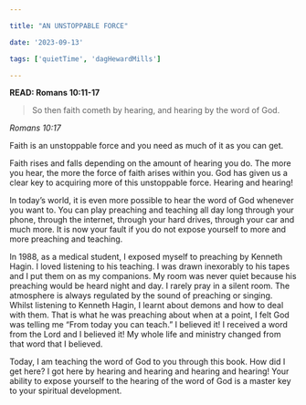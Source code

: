```yaml
---

title: "AN UNSTOPPABLE FORCE"

date: '2023-09-13'

tags: ['quietTime', 'dagHewardMills']

---
```


**READ: Romans 10:11-17**

>So then faith cometh by hearing, and hearing by the word of God.

*Romans 10:17*

Faith is an unstoppable force and you need as much of it as you can get.

Faith rises and falls depending on the amount of hearing you do. The more you hear, the more the force of faith arises within you. God has given us a clear key to acquiring more of this unstoppable force. Hearing and hearing!

In today’s world, it is even more possible to hear the word of God whenever you want to. You can play preaching and teaching all day long through your phone, through the internet, through your hard drives, through your car and much more. It is now your fault if you do not expose yourself to more and more preaching and teaching. 

In 1988, as a medical student, I exposed myself to preaching by Kenneth Hagin. I loved listening to his teaching. I was drawn inexorably to his tapes and I put them on as my companions. My room was never quiet because his preaching would be heard night and day. I rarely pray in a silent room. The atmosphere is always regulated by the sound of preaching or singing. Whilst listening to Kenneth Hagin, I learnt about demons and how to deal with them. That is what he was preaching about when at a point, I felt God was telling me “From today you can teach.” I believed it! I received a word from the Lord and I believed it! My whole life and ministry changed from that word that I believed.

Today, I am teaching the word of God to you through this book. How did I get here? I got here by hearing and hearing and hearing and hearing! Your ability to expose yourself to the hearing of the word of God is a master key to your spiritual development.
